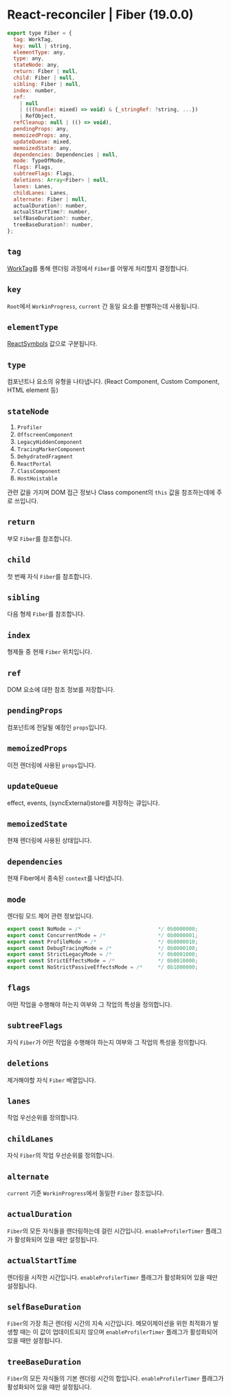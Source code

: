 # React-reconciler | Fiber (19.0.0)

```js filename="react/packages/react-reconciler/src/ReactInternalTypes.js" /Fiber/"
export type Fiber = {
  tag: WorkTag,
  key: null | string,
  elementType: any,
  type: any,
  stateNode: any,
  return: Fiber | null,
  child: Fiber | null,
  sibling: Fiber | null,
  index: number,
  ref:
    | null
    | (((handle: mixed) => void) & {_stringRef: ?string, ...})
    | RefObject,
  refCleanup: null | (() => void),
  pendingProps: any,
  memoizedProps: any,
  updateQueue: mixed,
  memoizedState: any,
  dependencies: Dependencies | null,
  mode: TypeOfMode,
  flags: Flags,
  subtreeFlags: Flags,
  deletions: Array<Fiber> | null,
  lanes: Lanes,
  childLanes: Lanes,
  alternate: Fiber | null,
  actualDuration?: number,
  actualStartTime?: number,
  selfBaseDuration?: number,
  treeBaseDuration?: number,
};
```

## `tag`
[WorkTag](/blog/react/reconciler-worktag)를 통해 렌더링 과정에서 `Fiber`를 어떻게 처리할지 결정합니다.


## `key`
`Root`에서 `WorkinProgress`, `current` 간 동일 요소를 판별하는데 사용됩니다.

## `elementType`
[ReactSymbols](/blog/react/shared/react-symbols) 값으로 구분됩니다.

## `type`
컴포넌트나 요소의 유형을 나타냅니다. (React Component, Custom Component, HTML element 등)

## `stateNode`
1. `Profiler`
2. `OffscreenComponent`
3. `LegacyHiddenComponent`
4. `TracingMarkerComponent`
5. `DehydratedFragment`
6. `ReactPortal`
7. `ClassComponent`
8. `HostHoistable`

관련 값을 가지며 DOM 접근 정보나 Class component의 `this` 값을 참조하는데에 주로 쓰입니다.

## `return`
부모 `Fiber`를 참조합니다.

## `child`
첫 번째 자식 `Fiber`를 참조합니다.

## `sibling`
다음 형제 `Fiber`를 참조합니다.

## `index`
형제들 중 현재 `Fiber` 위치입니다.

## `ref`
DOM 요소에 대한 참조 정보를 저장합니다.

## `pendingProps`
컴포넌트에 전달될 예정인 `props`입니다.

## `memoizedProps`
이전 렌더링에 사용된 `props`입니다.

## `updateQueue`
effect, events, (syncExternal)store를 저장하는 큐입니다.

## `memoizedState`
현재 렌더링에 사용된 상태입니다.

## `dependencies`
현재 Fiber에서 종속된 `context`를 나타냅니다.

## `mode`
렌더링 모드 제어 관련 정보입니다.
```js
export const NoMode = /*                         */ 0b0000000;
export const ConcurrentMode = /*                 */ 0b0000001;
export const ProfileMode = /*                    */ 0b0000010;
export const DebugTracingMode = /*               */ 0b0000100;
export const StrictLegacyMode = /*               */ 0b0001000;
export const StrictEffectsMode = /*              */ 0b0010000;
export const NoStrictPassiveEffectsMode = /*     */ 0b1000000;
```

## `flags`
어떤 작업을 수행해야 하는지 여부와 그 작업의 특성을 정의합니다.

## `subtreeFlags`
자식 `Fiber`가 어떤 작업을 수행해야 하는지 여부와 그 작업의 특성을 정의합니다.

## `deletions`
제거해야할 자식 `Fiber` 배열입니다.

## `lanes`
작업 우선순위를 정의합니다.

## `childLanes`
자식 `Fiber`의 작업 우선순위를 정의합니다.

## `alternate`
`current` 기준 `WorkinProgress`에서 동일한 `Fiber` 참조입니다.

## `actualDuration`
`Fiber`의 모든 자식들을 렌더링하는데 걸린 시간입니다. `enableProfilerTimer` 플래그가 활성화되어 있을 때만 설정됩니다.

## `actualStartTime`
렌더링을 시작한 시간입니다. `enableProfilerTimer` 플래그가 활성화되어 있을 때만 설정됩니다.

## `selfBaseDuration`
`Fiber`의 가장 최근 렌더링 시간의 지속 시간입니다. 메모이제이션을 위한 최적화가 발생할 때는 이 값이 업데이트되지 않으며 `enableProfilerTimer` 플래그가 활성화되어 있을 때만 설정됩니다.

## `treeBaseDuration`
`Fiber`의 모든 자식들의 기본 렌더링 시간의 합입니다. `enableProfilerTimer` 플래그가 활성화되어 있을 때만 설정됩니다.